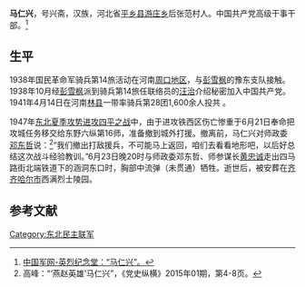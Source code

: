 '''马仁兴'''{{BD|1904年|9月26日|1947年|6月23日}}，号兴斋，汉族，河北省[[平乡县|平乡县]][[游庄乡|游庄乡]]后张范村人。中国共产党高级干事干部。<ref>[http://www.81.cn/yljnt/2014-01/17/content_5738787.htm 中国军网-英烈纪念堂：“马仁兴”。]</ref>
==生平==
<!--1924年底投奔[[国民三军|国民三军]]孙岳第15混成旅任文书。1926年11月入开封第三军军校。1927年毕业后历任[[西北军|西北军]]第一军科长、1929年任第一军骑兵第2师团政训处处长。1930年任骑兵第2师参谋处长、骑兵第2师参谋长。5月31日率部参加骑兵夜袭归德车站战斗。[[中原大战|中原大战]]冯玉祥战败后，骑兵第2师被蒋介石收编，改称骑兵第3师，师长张占魁，副师长杨天斌，参谋长马仁兴，驻防江苏省[[丰县|丰县]]。1932年调防至江苏[[睢宁|睢宁]]，被缩编为骑兵第14旅，马仁兴任骑兵第28团团长。1934年赴[[庐山军官训练团|庐山军官训练团]]受训。

抗战后，1937年7月骑兵第14旅参加保定北防御，退至河南安阳参加安阳保卫战。调归[[庞炳勋|庞炳勋]]的[[国民革命军第四十军|第四十军]]建制，1938年参加兰封战役。-->1938年国民革命军骑兵第14旅活动在河南[[周口地区|周口地区]]，与[[彭雪枫|彭雪枫]]的豫东支队接触。1938年10月经[[彭雪枫|彭雪枫]]派到骑兵第14旅任联络员的[[汪治|汪治]]介绍秘密加入中国共产党。1941年4月14日在河南[[林县|林县]]一带率骑兵第28团1,600余人投共<!--，赴太行抗日根据地山西省[[黎城县|黎城县]][[护泉镇|护泉镇]]，改编为八路军[[晋察冀军区|晋察冀军区]]骑兵第二团并任团长。骑兵第27团团附[[卜云龙|卜云龙]]于4月15日因“同谋叛变”罪被捕，拂晓去厕所时翻墙脱险投奔八路军，1941年秋任独立骑兵第二团参谋长，1941年10月经团长马仁兴、团政委[[芦克|芦克]]介绍加入中国共产党。[[冀中军区|冀中军区]]骑兵团团长。1942年[[五一大扫荡|五一大扫荡]]，骑兵团化整为零在日军重兵包围圈中活动。马仁兴带领一连、特务连、侦察连；政委[[汪乃荣|汪乃荣]]带二连，负重伤不愿当俘虏饮弹自尽；宋辅廷带三连；参谋长卜云龙，团政治处主任杨经国带四连。四个连长俩牺牲、一自杀、一重伤，团总支书记高尚勇阵亡。5月20日长子马乘风时任骑兵团通信参谋随三连在[[蠡县|蠡县]]跑曲村与日军遭遇战牺牲，两千多人的骑兵团只突围出来七十几个人。1942年秋任八路军冀中南下支队第27团（24、25、26团合编的大团）团长，骑兵团余部与南下支队骑兵连合编为骑兵营，营长卜云龙。1943年随[[吕正操|吕正操]]率部赴[[晋绥边区|晋绥]]保卫[[陕甘宁边区|陕甘宁边区]]。任晋绥一分区司令员兼27团团长。晋绥一分区撤消后任27团团长。1945年2月,晋绥一分区恢复，任一分区司令员兼任27团团长。8月14日率27团参加绥远战役。-->。

<!--抗战胜利后随[[吕正操|吕正操]]赴东北，1945年10月任[[东北人民自治军|东北人民自治军]]辽宁省保安第一旅旅长、1946年3月第一次解放四平后任四平卫戍司令部司令员、[[西满军区|西满军区]]独立一师师长。-->1947年[[东北夏季攻势|东北夏季攻势]][[第三次四平战役|进攻四平之战]]中，由于进攻铁西区伤亡惨重于6月21日奉命把攻城任务移交给东野六纵第16师，准备撤到城外打援。撤离前，马仁兴对师政委[[邓东哲|邓东哲]]说：<ref>高峰：“‘燕赵英雄’马仁兴”，《党史纵横》2015年01期，第4-8页。</ref>“我们撤出打敌援兵，不可能马上返回，咱们去看看地形吧，以后好总结这次战斗经验教训。”6月23日晚20时与师政委邓东哲、师参谋长[[黄忠诚|黄忠诚]]走出四马路街北端铁道下的涵洞东口时，胸部中流弹（未贯通）牺牲。逝世后，被安葬在[[齐齐哈尔市|齐齐哈尔市]]西满烈士陵园。<!--1947年8月22日，[[辽吉省|辽吉省委]]追认为“辽吉功臣”。在辽吉省委驻地[[白城市|白城市]]修建了仁兴体育场和“马仁兴将军纪念碑”。1948年4月19日，[[东北行政委员会_(1946–1949)|东北行政委员会]]和[[东北人民解放军|东北人民解放军]]总部决定将[[四平市|四平市]]最繁华的四道街(原共荣大街)命名为“仁兴大街”。四平市成立最早的一座小学命名为“仁兴小学”。-->

==参考文献==
<references/>
[[Category:东北民主联军|Category:东北民主联军]]